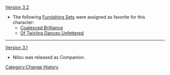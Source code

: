 [[Version 3.2]]
* The following [[Furnishing Sets]] were assigned as favorite for this character:
** [[Coalesced Brilliance]]
** [[Of Twirling Dances Unfettered]]
----
[[Version 3.1]]
* Nilou was released as Companion.
<noinclude>[[Category:Change History]]</noinclude>
